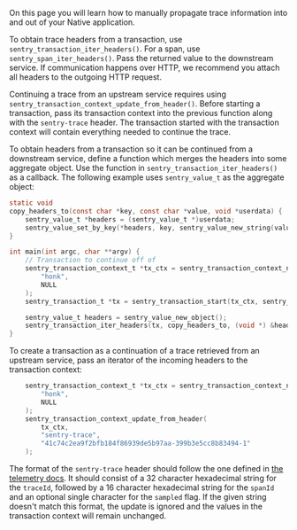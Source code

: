 On this page you will learn how to manually propagate trace information into and out of your Native application.

To obtain trace headers from a transaction, use `sentry_transaction_iter_headers()`. For a span, use `sentry_span_iter_headers()`. Pass the returned value to the downstream service. If communication happens over HTTP, we recommend you attach all headers to the outgoing HTTP request.

Continuing a trace from an upstream service requires using `sentry_transaction_context_update_from_header()`. Before starting a transaction, pass its transaction context into the previous function along with the `sentry-trace` header. The transaction started with the transaction context will contain everything needed to continue the trace.

To obtain headers from a transaction so it can be continued from a downstream service, define a function which merges the headers into some aggregate object. Use the function in `sentry_transaction_iter_headers()` as a callback. The following example uses `sentry_value_t` as the aggregate object:

```c
static void
copy_headers_to(const char *key, const char *value, void *userdata) {
    sentry_value_t *headers = (sentry_value_t *)userdata;
    sentry_value_set_by_key(*headers, key, sentry_value_new_string(value));
}

int main(int argc, char **argv) {
    // Transaction to continue off of
	sentry_transaction_context_t *tx_ctx = sentry_transaction_context_new(
        "honk",
        NULL
    );
    sentry_transaction_t *tx = sentry_transaction_start(tx_ctx, sentry_value_new_null());

	sentry_value_t headers = sentry_value_new_object();
    sentry_transaction_iter_headers(tx, copy_headers_to, (void *) &headers);
}
```

To create a transaction as a continuation of a trace retrieved from an upstream service, pass an iterator of the incoming headers to the transaction context:

```c
	sentry_transaction_context_t *tx_ctx = sentry_transaction_context_new(
        "honk",
        NULL
    );
    sentry_transaction_context_update_from_header(
        tx_ctx,
        "sentry-trace",
        "41c74c2ea9f2bfb184f86939de5b97aa-399b3e5cc8b83494-1"
    );

```

The format of the `sentry-trace` header should follow the one defined in [the telemetry docs](https://develop.sentry.dev/sdk/telemetry/traces/#header-sentry-trace). It should consist of a 32 character hexadecimal string for the `traceId`, followed by a 16 character hexadecimal string for the `spanId` and an optional single character for the `sampled` flag. If the given string doesn't match this format, the update is ignored and the values in the transaction context will remain unchanged.
